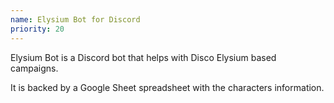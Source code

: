```yaml
---
name: Elysium Bot for Discord
priority: 20
---
```


Elysium Bot is a Discord bot that helps with Disco Elysium based campaigns.

It is backed by a Google Sheet spreadsheet with the characters information.

<ExternalLink text="GitHub Page" href="https://github.com/SirPryderi/elysium-bot/" icon="github" />